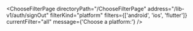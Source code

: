 

<ChooseFilterPage
  directoryPath="/ChooseFilterPage"
  address="/lib-v1/auth/signOut"
  filterKind="platform"
  filters={['android', 'ios', 'flutter']}
  currentFilter="all"
  message={'Choose a platform:'}
/>
